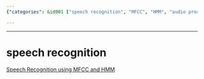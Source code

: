 ```yaml
---
{"categories": &id001 ["speech recognition", "MFCC", "HMM", "audio processing", "natural language processing", "machine learning", "artificial intelligence"], "category": "Machine Learning", "date": "2023-12-22 23:52:59", "description": "This article explores the use of Mel Frequency Cepstral Coefficients (MFCC) and Hidden Markov Models (HMM) for speech recognition. It delves into how these techniques can be employed to accurately transcribe spoken words, improve language processing systems, and enhance human-computer interaction. The article provides insights on the algorithms' principles, their applications, and potential areas of advancement.", "tags": *id001, "title": "speech recognition"}

---
```


------

# speech recognition

[Speech Recognition using MFCC and HMM](https://datascience.netlify.app/general/2017/09/14/data_science_20.html)

